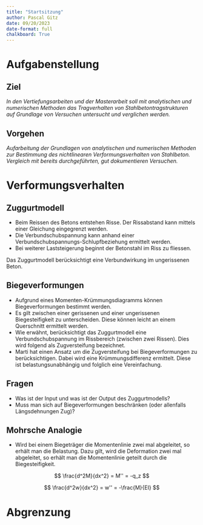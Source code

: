 ```yaml
---
title: "Startsitzung"
author: Pascal Gitz
date: 09/20/2023
date-format: full
chalkboard: True
---
```


# Aufgabenstellung
## Ziel
*In den Vertiefungsarbeiten und der Masterarbeit soll mit analytischen und numerischen Methoden das Tragverhalten von Stahlbetontragstrukturen auf Grundlage von Versuchen untersucht und verglichen werden.*

## Vorgehen
*Aufarbeitung der Grundlagen von analytischen und numerischen Methoden zur Bestimmung des nichtlinearen Verformungsverhalten von Stahlbeton. Vergleich mit bereits durchgeführten, gut dokumentieren Versuchen.*


# Verformungsverhalten


## Zuggurtmodell

- Beim Reissen des Betons entstehen Risse. Der Rissabstand kann mittels einer Gleichung eingegrenzt werden.
- Die Verbundschubspannung kann anhand einer Verbundschubspannungs-Schlupfbeziehung ermittelt werden. 
- Bei weiterer Laststeigerung beginnt der Betonstahl im Riss zu fliessen.

Das Zuggurtmodell berücksichtigt eine Verbundwirkung im ungerissenen Beton.



## Biegeverformungen

- Aufgrund eines Momenten-Krümmungsdiagramms können Biegeverformungen bestimmt werden.
- Es gilt zwischen einer gerissenen und einer ungerissenen Biegesteifigkeit zu unterscheiden. Diese können leicht an einem Querschnitt ermittelt werden.
- Wie erwähnt, berücksichtigt das Zuggurtmodell eine Verbundschubspannung im Rissbereich (zwischen zwei Rissen). Dies wird folgend als Zugversteifung bezeichnet.
- Marti hat einen Ansatz um die Zugversteifung bei Biegeverformungen zu berücksichtigen. Dabei wird eine Krümmungsdifferenz ermittelt. Diese ist belastungsunabhängig und folglich eine Vereinfachung.


## Fragen

- Was ist der Input und was ist der Output des Zuggurtmodells?
- Muss man sich auf Biegeverformungen beschränken (oder allenfalls Längsdehnungen Zug)?


## Mohrsche Analogie

- Wird bei einem Biegeträger die Momentenlinie zwei mal abgeleitet, so erhält man die Belastung. Dazu gilt, wird die Deformation zwei mal abgeleitet, so erhält man die Momentenlinie geteilt durch die Biegesteifigkeit.

$$
\frac{d^2M}{dx^2} = M'' = -q_z
$$

$$
\frac{d^2w}{dx^2} = w'' = -\frac{M}{EI}
$$

# Abgrenzung


